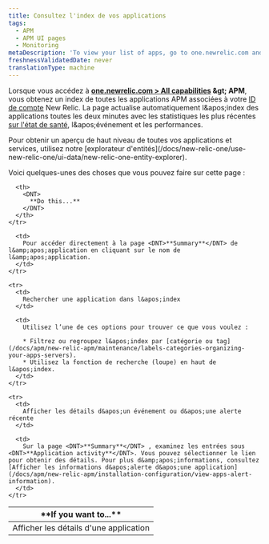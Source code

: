 ```yaml
---
title: Consultez l'index de vos applications
tags:
  - APM
  - APM UI pages
  - Monitoring
metaDescription: 'To view your list of apps, go to one.newrelic.com and click on APM.'
freshnessValidatedDate: never
translationType: machine
---
```


Lorsque vous accédez à <DNT>**[one.newrelic.com &gt; All capabilities](https://one.newrelic.com/all-capabilities) &amp;gt; APM**</DNT>, vous obtenez un index de toutes les applications APM associées à votre [ID de compte](/docs/accounts-partnerships/accounts/account-setup/account-id) New Relic. La page actualise automatiquement l&amp;apos;index des applications toutes les deux minutes avec les statistiques les plus récentes [sur l&apos;état de santé](/docs/accounts-partnerships/education/getting-started-new-relic/glossary#health-status), l&amp;apos;événement et les performances.

<Callout variant="tip">
  Pour obtenir un aperçu de haut niveau de toutes vos applications et services, utilisez notre [explorateur d&apos;entités](/docs/new-relic-one/use-new-relic-one/ui-data/new-relic-one-entity-explorer).
</Callout>

Voici quelques-unes des choses que vous pouvez faire sur cette page :

<table>
  <thead>
    <tr>
      <th width={200}>
        <DNT>
          **If you want to...**
        </DNT>
      </th>

      <th>
        <DNT>
          **Do this...**
        </DNT>
      </th>
    </tr>
  </thead>

  <tbody>
    <tr>
      <td>
        Afficher les détails d&apos;une application
      </td>

      <td>
        Pour accéder directement à la page <DNT>**Summary**</DNT> de l&amp;apos;application en cliquant sur le nom de l&amp;apos;application.
      </td>
    </tr>

    <tr>
      <td>
        Rechercher une application dans l&apos;index
      </td>

      <td>
        Utilisez l’une de ces options pour trouver ce que vous voulez :

        * Filtrez ou regroupez l&apos;index par [catégorie ou tag](/docs/apm/new-relic-apm/maintenance/labels-categories-organizing-your-apps-servers).
        * Utilisez la fonction de recherche (loupe) en haut de l&apos;index.
      </td>
    </tr>

    <tr>
      <td>
        Afficher les détails d&apos;un événement ou d&apos;une alerte récente
      </td>

      <td>
        Sur la page <DNT>**Summary**</DNT> , examinez les entrées sous <DNT>**Application activity**</DNT>. Vous pouvez sélectionner le lien pour obtenir des détails. Pour plus d&amp;apos;informations, consultez [Afficher les informations d&apos;alerte d&apos;une application](/docs/apm/new-relic-apm/installation-configuration/view-apps-alert-information).
      </td>
    </tr>
  </tbody>
</table>